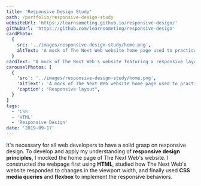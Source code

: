 ```yaml
---
title: 'Responsive Design Study'
path: /portfolio/responsive-design-study
websiteUrl: 'https://learnsometing.github.io/responsive-design/'
githubUrl: 'https://github.com/learnsometing/responsive-design'
cardPhoto:
  {
    src: '../images/responsive-design-study/home.png',
    altText: 'A mock of The Next Web website home page used to practice responsive design',
  }
cardText: "A mock of The Next Web's website featuring a responsive layout."
carouselPhotos: [
  {
    'src': '../images/responsive-design-study/home.png',
    'altText': 'A mock of The Next Web website home page used to practice responsive design',
    'caption': "Responsive layout",
  }
]
tags:
  - 'CSS'
  - 'HTML'
  - 'Responsive Design'
date: '2019-09-17'
---
```


<Grid item>
  <DescriptionParagraph variant={'body1'} gutterBottom>
    It's necessary for all web developers to have a solid grasp on responsive design.
    To develop and apply my understanding of <strong>responsive design principles</strong>, I mocked
    the home page of The Next Web's website.
  </DescriptionParagraph>
</Grid>
<Grid item>
  <DescriptionParagraph variant={'body1'} gutterBottom>
    I constructed the webpage first using <strong>HTML</strong>,
    studied how The Next Web's website responded to changes in the viewport width, and
    finally used <strong>CSS media queries</strong> and <strong>flexbox</strong> to implement the responsive behaviors.
  </DescriptionParagraph>
</Grid>



